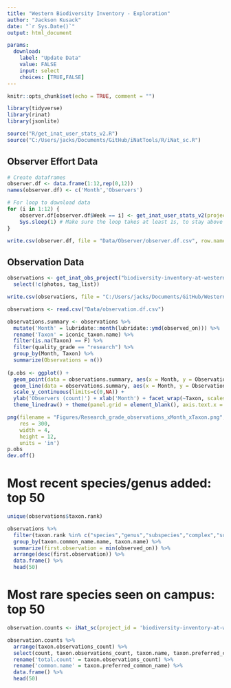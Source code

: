 ```yaml
---
title: "Western Biodiversity Inventory - Exploration"
author: "Jackson Kusack"
date: "`r Sys.Date()`"
output: html_document

params:
  download:
    label: "Update Data"
    value: FALSE
    input: select
    choices: [TRUE,FALSE]
---
```


```r
knitr::opts_chunk$set(echo = TRUE, comment = "")
```

```r
library(tidyverse)
library(rinat)
library(jsonlite)

source("R/get_inat_user_stats_v2.R")
source("C:/Users/jacks/Documents/GitHub/iNatTools/R/iNat_sc.R")
```

## Observer Effort Data

```r
# Create dataframes 
observer.df <- data.frame(1:12,rep(0,12))
names(observer.df) <- c('Month','Observers')

# For loop to download data
for (i in 1:12) {
    observer.df[observer.df$Week == i] <- get_inat_user_stats_v2(project = "biodiversity-inventory-at-western", month = i)$total
    Sys.sleep(1) # Make sure the loop takes at least 1s, to stay above the recommended API call limit
}

write.csv(observer.df, file = "Data/Observer/observer.df.csv", row.names = F)
```

## Observation Data

```r
observations <- get_inat_obs_project("biodiversity-inventory-at-western", type = c("observations", "info"), raw = FALSE) %>%
  select(!c(photos, tag_list))

write.csv(observations, file = "C:/Users/jacks/Documents/GitHub/Western-Biodiversity-Inventory_rinat/Data/observation.df.csv", row.names = F)
```

```r
observations <- read.csv("Data/observation.df.csv")

observations.summary <- observations %>%
  mutate('Month' = lubridate::month(lubridate::ymd(observed_on))) %>%
  rename('Taxon' = iconic_taxon.name) %>%
  filter(is.na(Taxon) == F) %>%
  filter(quality_grade == "research") %>%
  group_by(Month, Taxon) %>%
  summarize(Observations = n()) 
  
(p.obs <- ggplot() + 
  geom_point(data = observations.summary, aes(x = Month, y = Observations, col = Taxon)) + 
  geom_line(data = observations.summary, aes(x = Month, y = Observations, col = Taxon)) +
  scale_y_continuous(limits=c(0,NA)) + 
  ylab('Observers (count)') + xlab('Month') + facet_wrap(~Taxon, scales = "free_y", ncol = 1) + 
  theme_linedraw() + theme(panel.grid = element_blank(), axis.text.x = element_text(size = 8)))

png(filename = "Figures/Research_grade_observations_xMonth_xTaxon.png",
    res = 300, 
    width = 4, 
    height = 12,
    units = 'in')
p.obs
dev.off()
```

# Most recent species/genus added: top 50

```r
unique(observations$taxon.rank)

observations %>% 
  filter(taxon.rank %in% c("species","genus","subspecies","complex","subgenus")) %>%
  group_by(taxon.common_name.name, taxon.name) %>%
  summarize(first.observation = min(observed_on)) %>%
  arrange(desc(first.observation)) %>%
  data.frame() %>%
  head(50)
```

# Most rare species seen on campus: top 50

```r
observation.counts <- iNat_sc(project_id = 'biodiversity-inventory-at-western', quality_grade = "research", d1 = "2022-04-01", d2 = "2023-03-31")

observation.counts %>% 
  arrange(taxon.observations_count) %>%
  select(count, taxon.observations_count, taxon.name, taxon.preferred_common_name) %>%
  rename('total.count' = taxon.observations_count) %>%
  rename('common.name' = taxon.preferred_common_name) %>%
  data.frame() %>%
  head(50)
```

